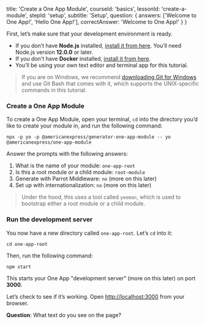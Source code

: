 
  title: 'Create a One App Module',
  courseId: 'basics',
  lessonId: 'create-a-module',
  stepId: 'setup',
  subtitle: 'Setup',
  question: {
    answers: ['Welcome to One App!', 'Hello One App!'],
    correctAnswer: 'Welcome to One App!'
  }
}

First, let’s make sure that your development environment is ready.

- If you don’t have **Node.js** installed, [install it from here](https://nodejs.org/en/). You’ll need Node.js version **12.0.0** or later.
- If you don't have **Docker** installed, [install it from here](https://www.docker.com/products/docker-desktop).
- You’ll be using your own text editor and terminal app for this tutorial.

> If you are on Windows, we recommend [downloading Git for Windows](https://gitforwindows.org/) and use Git Bash that comes with it, which supports the UNIX-specific commands in this tutorial.

### Create a One App Module

To create a One App Module, open your terminal, `cd` into the directory you’d like to create your module in, and run the following command:

```shell
npx -p yo -p @americanexpress/generator-one-app-module -- yo @americanexpress/one-app-module
```

Answer the prompts with the following answers:

1. What is the name of your module: `one-app-root`
2. Is this a root module or a child module: `root-module`
3. Generate with Parrot Middleware: `no` (more on this later)
4. Set up with internationalization: `no` (more on this later)

> Under the hood, this uses a tool called `yeoman`, which is used to bootstrap either a root module or a child module.

### Run the development server

You now have a new directory called `one-app-root`. Let’s `cd` into it:

```shell
cd one-app-root
```

Then, run the following command:

```shell
npm start
```

This starts your One App "development server" (more on this later) on port **3000**.

Let’s check to see if it’s working. Open [http://localhost:3000](http://localhost:3000) from your browser.

**Question**: What text do you see on the page?

